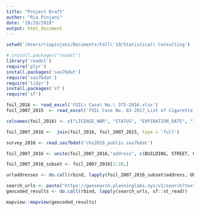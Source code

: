 ```yaml
---
title: "Project Draft"
author: "Ria Pinjani"
date: "10/19/2019"
output: html_document
---
```


```r
setwd('/Users/riapinjani/Documents/Fall\'19/Statistical\ Consulting')


```

```r
# install.packages("readxl")
library('readxl')
require('plyr')
install.packages('sas7bdat')
require('sas7bdat')
require('tidyr')
install.packages('sf')
require('sf')

```

```r
foil_2016 <- read_excel('FOIL\ Case\ No.\ 375-2016.xlsx')
foil_2007_2015  <- read_excel('FOIL Case No. 83-2017_List of Cigarette Retail Dealers from 2007 to 2015.xlsx')
```


```r
colnames(foil_2016) <- c("LICENSE_NBR", "STATUS", "EXPIRATION_DATE", "INDUSTRY"   ,"BUSINESS_NAME", "BUILDING",  "STREET" ,"CITY","STATE" , "ZIP" , "BORO" )

foil_2007_2016 <-  join(foil_2016, foil_2007_2015, type = 'full')
```

```r
survey_2016 <- read.sas7bdat('chs2016_public.sas7bdat')
```

```r

foil_2007_2016 <- unite(foil_2007_2016,"address", c(BUILDING, STREET, CITY, STATE, ZIP), sep = " ")


```


```r

foil_2007_2016_subset <- foil_2007_2016[1:20,]

urladdresses <- do.call(rbind, lapply(foil_2007_2016_subset$address, URLencode))
```

```r
search_urls <- paste("https://geosearch.planninglabs.nyc/v1/search?text=", urladdresses, sep="")
geocoded_results <- do.call(rbind, lapply(search_urls, sf::st_read))
```




```r
mapview::mapview(geocoded_results)
```






